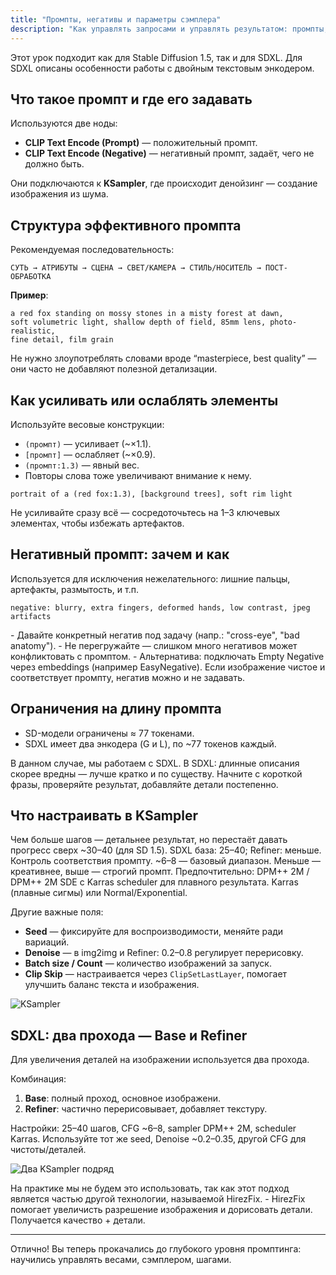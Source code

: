 ```yaml
---
title: "Промпты, негативы и параметры сэмплера"
description: "Как управлять запросами и управлять результатом: промпты, CFG, шаги, сэмплеры, семена и веса в ComfyUI"
---
```


<Info>
Этот урок подходит как для Stable Diffusion 1.5, так и для SDXL. Для SDXL описаны особенности работы с двойным текстовым энкодером.
</Info>

## Что такое промпт и где его задавать

Используются две ноды:
- **CLIP Text Encode (Prompt)** — положительный промпт.
- **CLIP Text Encode (Negative)** — негативный промпт, задаёт, чего не должно быть.

Они подключаются к **KSampler**, где происходит денойзинг — создание изображения из шума.


## Структура эффективного промпта

Рекомендуемая последовательность:
```
СУТЬ → АТРИБУТЫ → СЦЕНА → СВЕТ/КАМЕРА → СТИЛЬ/НОСИТЕЛЬ → ПОСТ-ОБРАБОТКА
```

**Пример**:
```text
a red fox standing on mossy stones in a misty forest at dawn,
soft volumetric light, shallow depth of field, 85mm lens, photo-realistic,
fine detail, film grain
```

<Note>
Не нужно злоупотреблять словами вроде “masterpiece, best quality” — они часто не добавляют полезной детализации.
</Note>

## Как усиливать или ослаблять элементы

Используйте весовые конструкции:
- `(промпт)` — усиливает (~×1.1).
- `[промпт]` — ослабляет (~×0.9).
- `(промпт:1.3)` — явный вес.
- Повторы слова тоже увеличивают внимание к нему.

```text
portrait of a (red fox:1.3), [background trees], soft rim light
```

<Tip>
Не усиливайте сразу всё — сосредоточьтесь на 1–3 ключевых элементах, чтобы избежать артефактов.
</Tip>

## Негативный промпт: зачем и как

Используется для исключения нежелательного: лишние пальцы, артефакты, размытость, и т.п.

```text
negative: blurry, extra fingers, deformed hands, low contrast, jpeg artifacts
```

<AccordionGroup>
  <Accordion title="Советы по негативу">
    - Давайте конкретный негатив под задачу (напр.: "cross-eye", "bad anatomy").  
    - Не перегружайте — слишком много негативов может конфликтовать с промптом.
    - Альтернатива: подключать Empty Negative через embeddings (например EasyNegative).
  </Accordion>
  <Accordion title="Когда негатив можно пропустить">
    Если изображение чистое и соответствует промпту, негатив можно и не задавать.
  </Accordion>
</AccordionGroup>

## Ограничения на длину промпта

- SD-модели ограничены ≈ 77 токенами.
- SDXL имеет два энкодера (G и L), по ~77 токенов каждый.

<Info>
В данном случае, мы работаем с SDXL.
В SDXL: длинные описания скорее вредны — лучше кратко и по существу.
</Info>

<Tip>
Начните с короткой фразы, проверяйте результат, добавляйте детали постепенно.
</Tip>

## Что настраивать в KSampler

<Columns cols={2}>
  <Card title="Steps (шаги)">
    Чем больше шагов — детальнее результат, но перестаёт давать прогресс сверх ~30–40 (для SD 1.5).
    SDXL база: 25–40; Refiner: меньше.
  </Card>
  <Card title="CFG (guidance scale)">
    Контроль соответствия промпту.   
    ~6–8 — базовый диапазон.
    Меньше — креативнее, выше — строгий промпт.
  </Card>
  <Card title="Sampler">
    Предпочтительно: DPM++ 2M / DPM++ 2M SDE с Karras scheduler для плавного результата.
  </Card>
  <Card title="Scheduler">
    Karras (плавные сигмы) или Normal/Exponential.
  </Card>
</Columns>

Другие важные поля:
- **Seed** — фиксируйте для воспроизводимости, меняйте ради вариаций.
- **Denoise** — в img2img и Refiner: 0.2–0.8 регулирует перерисовку.
- **Batch size / Count** — количество изображений за запуск.
- **Clip Skip** — настраивается через `ClipSetLastLayer`, помогает улучшить баланс текста и изображения.

![KSampler](/images/ComfyUI/IMG_009.png)


## SDXL: два прохода — Base и Refiner

Для увеличения деталей на изображении используется два прохода.

Комбинация:
1. **Base**: полный проход, основное изображени.
2. **Refiner**: частично перерисовывает, добавляет текстуру.

<Steps>
  <Step title="Base проход">
    Настройки: 25–40 шагов, CFG ~6–8, sampler DPM++ 2M, scheduler Karras.
  </Step>
  <Step title="Refiner">
    Используйте тот же seed, Denoise ~0.2–0.35, другой CFG для чистоты/деталей.
  </Step>
</Steps>

![Два KSampler подряд](/images/ComfyUI/IMG_010.png)

<Tip>
На практике мы не будем это использовать, так как этот подход является частью другой технологии, называемой HirezFix.
- HirezFix помогает увеличисть разрешение изображения и дорисовать детали. Получается качество + детали.
</Tip>

---

<Note>
Отлично! Вы теперь прокачались до глубокого уровня промптинга: научились управлять весами, сэмплером, шагами.
</Note>